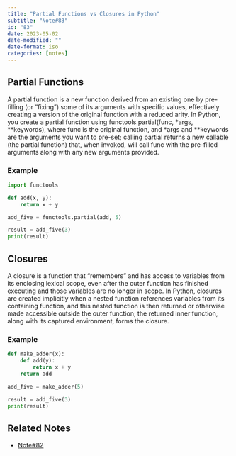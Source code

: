 ```yaml
---
title: "Partial Functions vs Closures in Python"
subtitle: "Note#83"
id: "83"
date: 2023-05-02
date-modified: ""
date-format: iso
categories: [notes]
---
```

## Partial Functions

A partial function is a new function derived from an existing one by pre-filling (or "fixing") some of its arguments with specific values, effectively creating a version of the original function with a reduced arity. In Python, you create a partial function using functools.partial(func, *args, **keywords), where func is the original function, and *args and **keywords are the arguments you want to pre-set; calling partial returns a new callable (the partial function) that, when invoked, will call func with the pre-filled arguments along with any new arguments provided.

### Example

```python
import functools

def add(x, y):
    return x + y

add_five = functools.partial(add, 5)

result = add_five(3)
print(result)
```

## Closures

A closure is a function that "remembers" and has access to variables from its enclosing lexical scope, even after the outer function has finished executing and those variables are no longer in scope. In Python, closures are created implicitly when a nested function references variables from its containing function, and this nested function is then returned or otherwise made accessible outside the outer function; the returned inner function, along with its captured environment, forms the closure.

### Example

```python
def make_adder(x):
    def add(y):
        return x + y
    return add

add_five = make_adder(5)

result = add_five(3)
print(result)
```

## Related Notes

* [Note#82](/notes/82)
